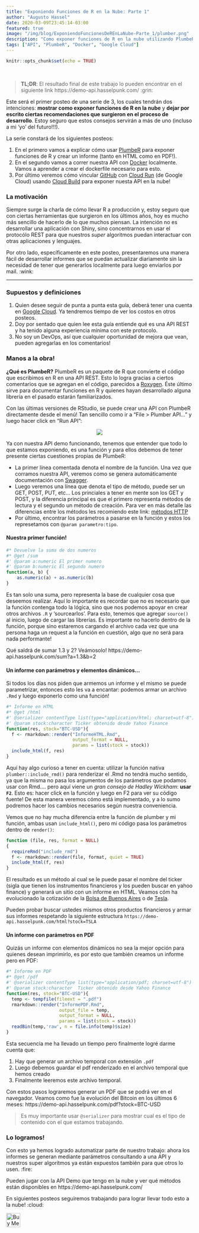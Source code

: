 ```yaml
---
title: "Exponiendo Funciones de R en la Nube: Parte 1"
author: "Augusto Hassel"
date: 2020-03-09T23:45:14-03:00
featured: true
image: "/img/blog/ExponiendoFuncionesDeREnLaNube-Parte_1/plumber.png"
description: "Como exponer funciones de R en la nube utilizando PlumbeR, Docker y Google Cloud. Automatizando informes en HTML y PDF."
tags: ["API", "PlumbeR", "Docker", "Google Cloud"]
---
```


```r
knitr::opts_chunk$set(echo = TRUE)
```
<br>

> **TL;DR**: El resultado final de este trabajo lo pueden encontrar en el siguiente link https://demo-api.hasselpunk.com/ :grin:

Este será el primer posteo de una serie de 3, los cuales tendrán dos intenciones: **mostrar como exponer funciones de R en la nube** y **dejar por escrito ciertas recomendaciones que surgieron en el proceso de desarrollo**. Estoy seguro que estos consejos servirán a más de uno (incluso a mi 'yo' del futuro!!!). 

La serie constará de los siguientes posteos:

1. En el primero vamos a explicar cómo usar [PlumbeR](https://github.com/rstudio/plumber) para exponer funciones de R y crear un informe (tanto en HTML como en PDF!).
2. En el segundo vamos a correr nuestra API con [Docker](https://www.docker.com/) localmente. Vamos a aprender a crear el dockerfile necesario para esto.
3. Por último veremos cómo vincular [GitHub](https://github.com/) con [Cloud Run](https://cloud.google.com/run) (de Google Cloud) usando [Cloud Build](https://cloud.google.com/cloud-build) para exponer nuesta API en la nube!

### La motivación

Siempre surge la charla de cómo llevar R a producción y, estoy seguro que con ciertas herramientas que surgieron en los últimos años, hoy es mucho más sencillo de hacerlo de lo que muchos piensan. La intención no es desarrollar una aplicación con Shiny, sino concentrarnos en usar el protocólo REST para que nuestros *super* algoritmos puedan interactuar con otras aplicaciones y lenguajes. 

Por otro lado, específicamente en este posteo, presentaremos una manera fácil de desarrollar informes que se puedan actualizar diariamente sin la necesidad de tener que generarlos localmente para luego enviarlos por mail. :wink:

***
### Supuestos y definiciones

1. Quien desee seguir de punta a punta esta guía, deberá tener una cuenta en [Google Cloud](https://cloud.google.com/). Ya tendremos tiempo de ver los costos en otros posteos. 
2. Doy por sentado que quien lee esta guía entiende qué es una API REST y ha tenido alguna experiencia mínima con este protocolo.
3. No soy un DevOps, así que cualquier oportunidad de mejora que vean, pueden agregarlas en los comentarios!

### Manos a la obra!

**¿Qué es PlumbeR?** PlumbeR es un paquete de R que convierte el código que escribimos en R en una API REST. Esto lo logra gracias a ciertos comentarios que se agregan en el código, parecidos a [Roxygen](https://roxygen2.r-lib.org/). Éste último sirve para documentar funciones en R y quienes hayan desarrollado alguna librería en el pasado estarán familiarizados. 

Con las últimas versiones de RStudio, se puede crear una API con PlumbeR directamente desde el menú! Tan sencillo como ir a "File > Plumber API..." y luego hacer click en "Run API":

<p align="center" width="700px" height="auto"> <img src='/img/blog/ExponiendoFuncionesDeREnLaNube-Parte_1/CreatePlumber.gif'/></p>

Ya con nuestra API demo funcionando, tenemos que entender que todo lo que estamos exponiendo, es una función y para ellos debemos de tener presente ciertas cuestiones propias de PlumbeR:

- La primer línea comentada denota el nombre de la función. Una vez que corramos nuestra API, veremos como se genera automáticamente documentación con [Swagger](https://swagger.io/).
- Luego veremos una línea que denota el tipo de método, puede ser un GET, POST, PUT, etc... Los princiales a tener en mente son los GET y POST, y la diferencia principal es que el primero representa métodos de lectura y el segundo un método de creación. Para ver en más detalle las diferencias entre los métodos les recomiendo este link: [métodos HTTP](https://www.restapitutorial.com/lessons/httpmethods.html)
- Por último, encontrar los parámetros a pasarse en la función y estos los represetamos con `@param parametro:tipo`.

#### Nuestra primer función!

```r
#* Devuelve la suma de dos numeros
#* @get /sum
#' @param a:numeric El primer numero
#' @param b:numeric El segundo numero
function(a, b) {
    as.numeric(a) + as.numeric(b)
}

```

Es tan solo una suma, pero representa la base de cualquier cosa que deseemos realizar. Aquí lo importante es recordar que no es necesario que la función contenga todo la lógica, sino que nos podemos apoyar en crear otros archivos `.R` y 'sourcearlos'. Para esto, tenemos que agregar `source()` al inicio, luego de cargar las librerías. Es importante no hacerlo dentro de la función, porque sino estaremos cargando el archivo cada vez que una persona haga un request a la función en cuestión, algo que no será para nada performante!

Qué saldrá de sumar 1.3 y 2? Veámosolo! https://demo-api.hasselpunk.com/sum?a=1.3&b=2

#### Un informe con parámetros y elementos dinámicos...

Si todos los días nos piden que armemos un informe y el mismo se puede parametrizar, entonces esto les va a encantar: podemos armar un archivo `.Rmd` y luego exponerlo como una función! 

```r
#* Informe en HTML
#* @get /html
#' @serializer contentType list(type="application/html; charset=utf-8")
#' @param stock:character Ticker obtenido desde Yahoo Finance
function(res, stock="BTC-USD"){
  f <- rmarkdown::render("InformeHTML.Rmd", 
                         output_format = NULL,
                         params = list(stock = stock))
  include_html(f, res)
}

```

Aquí hay algo curioso a tener en cuenta: utilizar la función nativa `plumber::include_rmd()` para renderizar el .Rmd no tendrá mucho sentido, ya que la misma no pasa los argumentos de los parámetros que podamos usar con Rmd.... pero aquí viene un *gran consejo de Hadley Wickham*: **usar `F2`**. Esto es: hacer click en la función y luego en F2 para ver su código fuente! De esta manera veremos cómo está implementado, y a lo sumo podremos hacer los cambios necesarios según nuestra conveniencia.

Vemos que no hay mucha diferencia entre la función de plumber y mi función, ambas usan `include_html()`, pero mi código pasa los parámetros dentro de `render()`:


```r
function (file, res, format = NULL) 
{
  requireRmd("include_rmd")
  f <- rmarkdown::render(file, format, quiet = TRUE)
  include_html(f, res)
}
```

El resultado es un método al cual se le puede pasar el nombre del ticker (sigla que tienen los instrumentos financieros y los pueden buscar en yahoo finance) y generará un sitio con un informe en HTML. Veamos cóm ha evolucionado la cotización de la [Bolsa de Buenos Aires](https://demo-api.hasselpunk.com/html?stock=BYMA.BA) o de [Tesla](https://demo-api.hasselpunk.com/html?stock=TSLA). 

Pueden probar buscar ustedes mismos otros productos financieros y armar sus informes respetando la siguiente estructura `https://demo-api.hasselpunk.com/html?stock=TSLA`

#### Un informe con parámetros en PDF

Quizás un informe con elementos dinámicos no sea la mejor opción para quienes desean imprimirlo, es por esto que también creamos un informe pero en PDF:

```r
#* Informe en PDF
#* @get /pdf
#' @serializer contentType list(type="application/pdf; charset=utf-8")
#' @param stock:character  Ticker obtenido desde Yahoo Finance
function(res, stock="BTC-USD"){
  temp <- tempfile(fileext = ".pdf")
  rmarkdown::render("InformePDF.Rmd", 
                    output_file = temp,
                    output_format = NULL,
                    params = list(stock = stock))
  readBin(temp,'raw', n = file.info(temp)$size)
}

```

Esta secuencia me ha llevado un tiempo pero finalmente logré darme cuenta que:

1. Hay que generar un archivo temporal con extensión `.pdf`
2. Luego debemos guardar el pdf renderizado en el archivo temporal que hemos creado
3. Finalmente leeremos este archivo temporal. 

Con estos pasos lograremos generar un PDF que se podrá ver en el navegador. Veamos como fue la evolución del Bitcoin en los últimos 6 meses: https://demo-api.hasselpunk.com/pdf?stock=BTC-USD

> Es muy importante usar `@serializer` para mostrar cual es el tipo de contenido con el que estamos trabajando. 

### Lo logramos!

Con esto ya hemos logrado automatizar parte de nuestro trabajo: ahora los informes se generan mediante parámetros consultando a una API y nuestros super algorítmos ya están expuestos también para que otros lo usen. :fire:

Pueden jugar con la API Demo que tengo en la nube y ver qué métodos están disponibles en https://demo-api.hasselpunk.com/

En siguientes posteos seguiremos trabajando para lograr llevar todo esto a la nube! :cloud:

<a href="https://www.buymeacoffee.com/augustohassel" target="_blank"><img src='https://cdn.buymeacoffee.com/buttons/arial-blue.png' alt="Buy Me A Coffee" align="left" height="38"/></a><br><br>